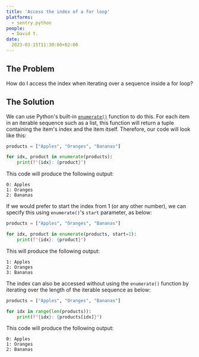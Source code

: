 ```yaml
---
title: 'Access the index of a for loop'
platforms: 
  - sentry.python
people: 
  - David Y.
date: 
  2023-03-15T11:30:00+02:00
---
```


## The Problem

How do I access the index when iterating over a sequence inside a for loop?

## The Solution

We can use Python's built-in [`enumerate()`](https://docs.python.org/3/library/functions.html#enumerate) function to do this. For each item in an iterable sequence such as a list, this function will return a tuple containing the item's index and the item itself. Therefore, our code will look like this:

```python
products = ["Apples", "Oranges", "Bananas"]

for idx, product in enumerate(products):
    print(f"{idx}: {product}")
```

This code will produce the following output:

```
0: Apples
1: Oranges
2: Bananas
```

If we would prefer to start the index from 1 (or any other number), we can specify this using `enumerate()`'s `start` parameter, as below:

```python
products = ["Apples", "Oranges", "Bananas"]

for idx, product in enumerate(products, start=1):
    print(f"{idx}: {product}")
```

This will produce the following output:

```
1: Apples
2: Oranges
3: Bananas
```

The index can also be accessed without using the `enumerate()` function by iterating over the length of the iterable sequence as below:

```python
products = ["Apples", "Oranges", "Bananas"]

for idx in range(len(products)):
    print(f"{idx}: {products[idx]}")
```

This code will produce the following output:

```
0: Apples
1: Oranges
2: Bananas
```
